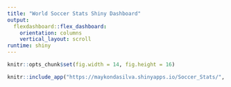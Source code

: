 ```yaml
---
title: "World Soccer Stats Shiny Dashboard"
output:
  flexdashboard::flex_dashboard:
    orientation: columns
    vertical_layout: scroll
runtime: shiny
---
```


```r
knitr::opts_chunk$set(fig.width = 14, fig.height = 16)
```

```r
knitr::include_app("https://maykondasilva.shinyapps.io/Soccer_Stats/", height = "1000px")
```